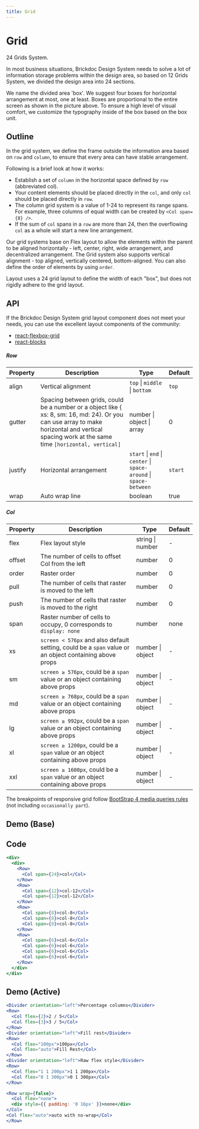 ```yaml
---
title: Grid
---
```


# Grid
24 Grids System.

In most business situations, Brickdoc Design System needs to solve a lot of information storage problems within the design area, so based on 12 Grids System, we divided the design area into 24 sections.

We name the divided area 'box'. We suggest four boxes for horizontal arrangement at most, one at least. Boxes are proportional to the entire screen as shown in the picture above. To ensure a high level of visual comfort, we customize the typography inside of the box based on the box unit.

## Outline

In the grid system, we define the frame outside the information area based on `row` and `column`, to ensure that every area can have stable arrangement.

Following is a brief look at how it works:

- Establish a set of `column` in the horizontal space defined by `row` (abbreviated col).
- Your content elements should be placed directly in the `col`, and only `col` should be placed directly in `row`.
- The column grid system is a value of 1-24 to represent its range spans. For example, three columns of equal width can be created by `<Col span={8} />`.
- If the sum of `col` spans in a `row` are more than 24, then the overflowing `col` as a whole will start a new line arrangement.

Our grid systems base on Flex layout to allow the elements within the parent to be aligned horizontally - left, center, right, wide arrangement, and decentralized arrangement. The Grid system also supports vertical alignment - top aligned, vertically centered, bottom-aligned. You can also define the order of elements by using `order`.

Layout uses a 24 grid layout to define the width of each "box", but does not rigidly adhere to the grid layout.

## API

If the Brickdoc Design System grid layout component does not meet your needs, you can use the excellent layout components of the community:

- [react-flexbox-grid](http://roylee0704.github.io/react-flexbox-grid/)
- [react-blocks](https://github.com/whoisandy/react-blocks/)

##### Row

| Property | Description | Type | Default |
| --- | --- | --- | --- |
| align | Vertical alignment | `top` \| `middle` \| `bottom` | `top` |
| gutter | Spacing between grids, could be a number or a object like { xs: 8, sm: 16, md: 24}. Or you can use array to make horizontal and vertical spacing work at the same time `[horizontal, vertical]` | number \| object \| array | 0 |
| justify | Horizontal arrangement | `start` \| `end` \| `center` \| `space-around` \| `space-between` | `start` |
| wrap | Auto wrap line | boolean | true |

##### Col

| Property | Description | Type | Default |
| --- | --- | --- | --- |
| flex | Flex layout style | string \| number | - |
| offset | The number of cells to offset Col from the left | number | 0 |
| order | Raster order | number | 0 |
| pull | The number of cells that raster is moved to the left | number | 0 |
| push | The number of cells that raster is moved to the right | number | 0 |
| span | Raster number of cells to occupy, 0 corresponds to `display: none` | number | none |
| xs | `screen < 576px` and also default setting, could be a `span` value or an object containing above props | number \| object | - |
| sm | `screen ≥ 576px`, could be a `span` value or an object containing above props | number \| object | - |
| md | `screen ≥ 768px`, could be a `span` value or an object containing above props | number \| object | - |
| lg | `screen ≥ 992px`, could be a `span` value or an object containing above props | number \| object | - |
| xl | `screen ≥ 1200px`, could be a `span` value or an object containing above props | number \| object | - |
| xxl | `screen ≥ 1600px`, could be a `span` value or an object containing above props | number \| object | - |

The breakpoints of responsive grid follow [BootStrap 4 media queries rules](https://getbootstrap.com/docs/4.0/layout/overview/#responsive-breakpoints) (not including `occasionally part`).



## Demo (Base)
<Base />

## Code
```jsx
<div>
  <div>
    <Row>
      <Col span={24}>col</Col>
    </Row>
    <Row>
      <Col span={12}>col-12</Col>
      <Col span={12}>col-12</Col>
    </Row>
    <Row>
      <Col span={8}>col-8</Col>
      <Col span={8}>col-8</Col>
      <Col span={8}>col-8</Col>
    </Row>
    <Row>
      <Col span={6}>col-6</Col>
      <Col span={6}>col-6</Col>
      <Col span={6}>col-6</Col>
      <Col span={6}>col-6</Col>
    </Row>
  </div>
</div>

```

## Demo (Active)
<Active />

```jsx
<Divider orientation="left">Percentage columns</Divider>
<Row>
  <Col flex={2}>2 / 5</Col>
  <Col flex={3}>3 / 5</Col>
</Row>
<Divider orientation="left">Fill rest</Divider>
<Row>
  <Col flex="100px">100px</Col>
  <Col flex="auto">Fill Rest</Col>
</Row>
<Divider orientation="left">Raw flex style</Divider>
<Row>
  <Col flex="1 1 200px">1 1 200px</Col>
  <Col flex="0 1 300px">0 1 300px</Col>
</Row>

<Row wrap={false}>
  <Col flex="none">
  <div style={{ padding: '0 16px' }}>none</div>
</Col>
<Col flex="auto">auto with no-wrap</Col>
</Row>
```
